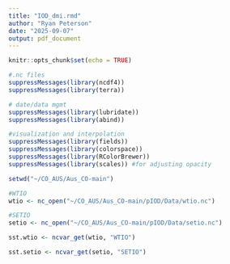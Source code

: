 ---
title: "IOD_dmi.rmd"
author: "Ryan Peterson"
date: "2025-09-07"
output: pdf_document
---

```{r setup, include=FALSE}
knitr::opts_chunk$set(echo = TRUE)
```


```{r library}
#.nc files
suppressMessages(library(ncdf4))
suppressMessages(library(terra))

# date/data mgmt
suppressMessages(library(lubridate))
suppressMessages(library(abind))

#visualization and interpolation
suppressMessages(library(fields))
suppressMessages(library(colorspace))
suppressMessages(library(RColorBrewer))
suppressMessages(library(scales)) #for adjusting opacity
```




```{r}
setwd("~/CO_AUS/Aus_CO-main")

#WTIO
wtio <- nc_open("~/CO_AUS/Aus_CO-main/pIOD/Data/wtio.nc")

#SETIO
setio <- nc_open("~/CO_AUS/Aus_CO-main/pIOD/Data/setio.nc")
```


```{r}
sst.wtio <- ncvar_get(wtio, "WTIO")

sst.setio <- ncvar_get(setio, "SETIO")
```


